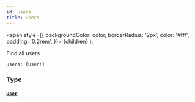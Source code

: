 ```yaml
---
id: users
title: users
---
```


<span
style={{
      backgroundColor: color,
      borderRadius: '2px',
      color: '#fff',
      padding: '0.2rem',
    }}>
{children}
</span>
);

Find all users

```graphql
users: [User!]

```

### Type

#### [`User`](/api/objects/user)
